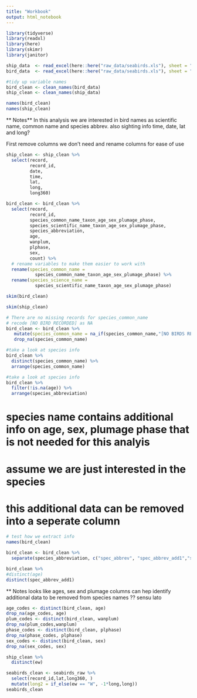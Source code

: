 ```yaml
---
title: "Workbook"
output: html_notebook
---
```


```r
library(tidyverse)
library(readxl)
library(here)
library(skimr)
library(janitor)
```


```r
ship_data  <- read_excel(here::here("raw_data/seabirds.xls"), sheet = "Ship data by record ID")
bird_data  <- read_excel(here::here("raw_data/seabirds.xls"), sheet = "Bird data by record ID")

#tidy up variable names
bird_clean <- clean_names(bird_data) 
ship_clean <- clean_names(ship_data) 
```
```r
names(bird_clean)
names(ship_clean)
```
** Notes**
In this analysis we are interested 
in bird names as scientific name, common name and species abbrev. 
also sighting info time, date, lat and long?

First remove columns we don't need and rename columns for ease of use

```r
ship_clean <- ship_clean %>% 
  select(record, 
         record_id,
         date,
         time,
         lat,
         long, 
         long360)
```


```r
bird_clean <- bird_clean %>% 
  select(record, 
         record_id,
         species_common_name_taxon_age_sex_plumage_phase, 
         species_scientific_name_taxon_age_sex_plumage_phase,
         species_abbreviation, 
         age,
         wanplum,
         plphase,
         sex,
         count) %>% 
  # rename variables to make them easier to work with
  rename(species_common_name = 
           species_common_name_taxon_age_sex_plumage_phase) %>% 
  rename(species_science_name =
           species_scientific_name_taxon_age_sex_plumage_phase)
```

```r
skim(bird_clean)
```
```r
skim(ship_clean)
```

```r
# There are no missing records for species_common_name
# recode [NO BIRD RECORDED] as NA 
bird_clean <- bird_clean %>%
   mutate(species_common_name = na_if(species_common_name,"[NO BIRDS RECORDED]")) %>% 
   drop_na(species_common_name)
```



```r
#take a look at species info
bird_clean %>% 
  distinct(species_common_name) %>% 
  arrange(species_common_name)
```
```r
#take a look at species info
bird_clean %>% 
  filter(!is.na(age)) %>% 
  arrange(species_abbreviation)
```
# species name contains additional info on age, sex, plumage phase that is not needed for this analyis
# assume we are just interested in the species
# this additional data can be removed into a seperate column

```r
# test how we extract info
names(bird_clean)

bird_clean <- bird_clean %>% 
  separate(species_abbreviation, c("spec_abbrev", "spec_abbrev_add1","spec_abbrev_add2")," ")
```
```r
bird_clean %>% 
#distinct(age)
distinct(spec_abbrev_add1)
```
** Notes
looks like ages, sex and plumage columns can hep identify additional data to be removed from species names
?? sensu lato

```r
age_codes <- distinct(bird_clean, age) 
drop_na(age_codes, age)
plum_codes <- distinct(bird_clean, wanplum)
drop_na(plum_codes,wanplum)
phase_codes <- distinct(bird_clean, plphase)
drop_na(phase_codes, plphase)
sex_codes <- distinct(bird_clean, sex)
drop_na(sex_codes, sex)
```

```r
ship_clean %>% 
  distinct(ew)
```

```r
seabirds_clean <- seabirds_raw %>%
  select(record_id,lat,long360, )
  mutate(long2 = if_else(ew == "W", -1*long,long))
seabirds_clean
```
 
